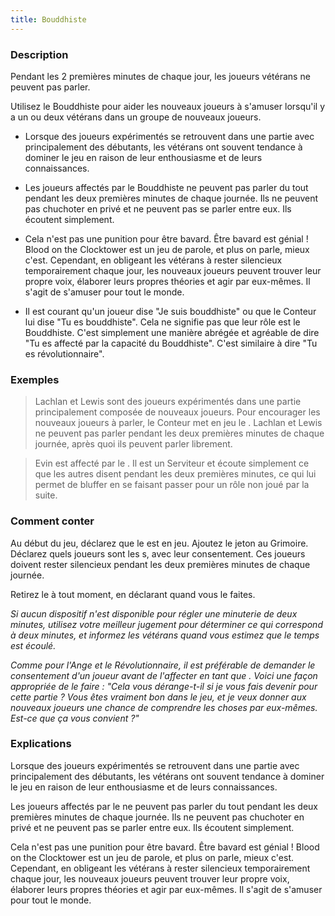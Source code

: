```yaml
---
title: Bouddhiste
---
```



<Fabled BOUDDHISTE header />

### Description

Pendant les 2 premières minutes de chaque jour, les joueurs vétérans ne peuvent pas parler.

Utilisez le Bouddhiste pour aider les nouveaux joueurs à s'amuser lorsqu'il y a un ou deux vétérans dans un groupe de nouveaux joueurs.

- Lorsque des joueurs expérimentés se retrouvent dans une partie avec principalement des débutants, les vétérans ont souvent tendance à dominer le jeu en raison de leur enthousiasme et de leurs connaissances.

- Les joueurs affectés par le Bouddhiste ne peuvent pas parler du tout pendant les deux premières minutes de chaque journée. Ils ne peuvent pas chuchoter en privé et ne peuvent pas se parler entre eux. Ils écoutent simplement.

- Cela n'est pas une punition pour être bavard. Être bavard est génial ! Blood on the Clocktower est un jeu de parole, et plus on parle, mieux c'est. Cependant, en obligeant les vétérans à rester silencieux temporairement chaque jour, les nouveaux joueurs peuvent trouver leur propre voix, élaborer leurs propres théories et agir par eux-mêmes. Il s'agit de s'amuser pour tout le monde.

- Il est courant qu'un joueur dise "Je suis bouddhiste" ou que le Conteur lui dise "Tu es bouddhiste". Cela ne signifie pas que leur rôle est le Bouddhiste. C'est simplement une manière abrégée et agréable de dire "Tu es affecté par la capacité du Bouddhiste". C'est similaire à dire "Tu es révolutionnaire".

### Exemples

> Lachlan et Lewis sont des joueurs expérimentés dans une partie principalement composée de nouveaux joueurs. Pour encourager les nouveaux joueurs à parler, le Conteur met en jeu le <Fabled BOUDDHISTE/>. Lachlan et Lewis ne peuvent pas parler pendant les deux premières minutes de chaque journée, après quoi ils peuvent parler librement.

> Evin est affecté par le <Fabled BOUDDHISTE/>. Il est un Serviteur et écoute simplement ce que les autres disent pendant les deux premières minutes, ce qui lui permet de bluffer en se faisant passer pour un rôle non joué par la suite.

### Comment conter

Au début du jeu, déclarez que le <Fabled BOUDDHISTE/> est en jeu. Ajoutez le jeton <Fabled BOUDDHISTE/> au Grimoire. Déclarez quels joueurs sont les <Fabled BOUDDHISTE/>s, avec leur consentement. Ces joueurs doivent rester silencieux pendant les deux premières minutes de chaque journée.

Retirez le <Fabled BOUDDHISTE/> à tout moment, en déclarant quand vous le faites.

_Si aucun dispositif n'est disponible pour régler une minuterie de deux minutes, utilisez votre meilleur jugement pour déterminer ce qui correspond à deux minutes, et informez les vétérans quand vous estimez que le temps est écoulé._

_Comme pour l'Ange et le Révolutionnaire, il est préférable de demander le consentement d'un joueur avant de l'affecter en tant que <Fabled BOUDDHISTE/>. Voici une façon appropriée de le faire : "Cela vous dérange-t-il si je vous fais devenir <Fabled BOUDDHISTE/> pour cette partie ? Vous êtes vraiment bon dans le jeu, et je veux donner aux nouveaux joueurs une chance de comprendre les choses par eux-mêmes. Est-ce que ça vous convient ?"_

### Explications

Lorsque des joueurs expérimentés se retrouvent dans une partie avec principalement des débutants, les vétérans ont souvent tendance à dominer le jeu en raison de leur enthousiasme et de leurs connaissances.

Les joueurs affectés par le <Fabled BOUDDHISTE/> ne peuvent pas parler du tout pendant les deux premières minutes de chaque journée. Ils ne peuvent pas chuchoter en privé et ne peuvent pas se parler entre eux. Ils écoutent simplement.

Cela n'est pas une punition pour être bavard. Être bavard est génial ! Blood on the Clocktower est un jeu de parole, et plus on parle, mieux c'est. Cependant, en obligeant les vétérans à rester silencieux temporairement chaque jour, les nouveaux joueurs peuvent trouver leur propre voix, élaborer leurs propres théories et agir par eux-mêmes. Il s'agit de s'amuser pour tout le monde.
